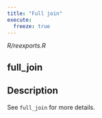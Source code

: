 ```yaml
---
title: "Full join"
execute:
  freeze: true
---
```


*R/reexports.R*

## full_join

## Description
See `full_join` for more details. 










